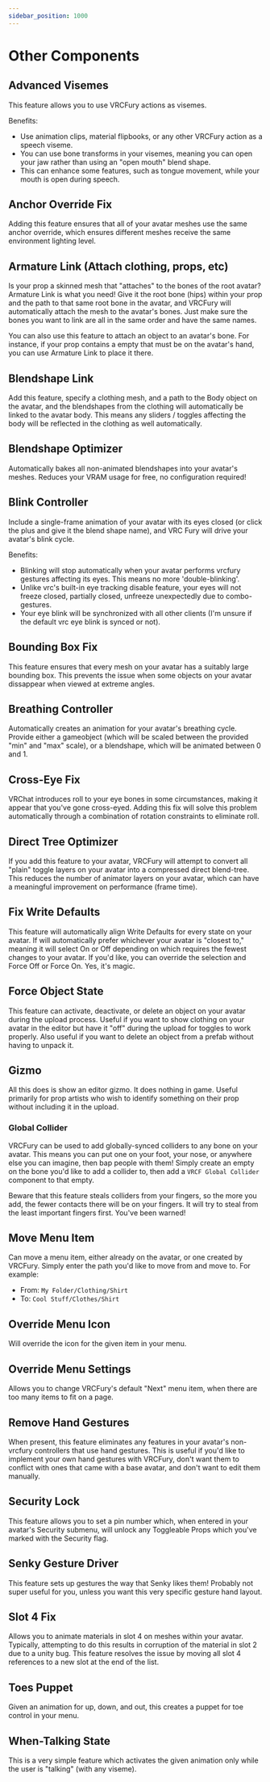 ---
sidebar_position: 1000
---

# Other Components

## Advanced Visemes

This feature allows you to use VRCFury actions as visemes.

Benefits:

* Use animation clips, material flipbooks, or any other VRCFury action as a speech viseme.
* You can use bone transforms in your visemes, meaning you can open your jaw rather than using an "open mouth" blend shape.
* This can enhance some features, such as tongue movement, while your mouth is open during speech.

## Anchor Override Fix

Adding this feature ensures that all of your avatar meshes use the same anchor override, which ensures
different meshes receive the same environment lighting level.

## Armature Link (Attach clothing, props, etc)

Is your prop a skinned mesh that "attaches" to the bones of the root avatar? Armature Link is what you need! Give it the root bone (hips) within your prop and the path to that same root bone in the avatar, and VRCFury will automatically attach the mesh to the avatar's bones. Just make sure the bones you want to link are all in the same order and have the same names.

You can also use this feature to attach an object to an avatar's bone. For instance, if your prop contains a
empty that must be on the avatar's hand, you can use Armature Link to place it there.

## Blendshape Link

Add this feature, specify a clothing mesh, and a path to the Body object on the avatar, and the blendshapes
from the clothing will automatically be linked to the avatar body. This means any sliders / toggles affecting
the body will be reflected in the clothing as well automatically.

## Blendshape Optimizer

Automatically bakes all non-animated blendshapes into your avatar's meshes. Reduces your VRAM usage for free, no configuration required!

## Blink Controller

Include a single-frame animation of your avatar with its eyes closed (or click the plus and give it the blend shape name), and VRC Fury will drive your avatar's blink cycle.

Benefits:
* Blinking will stop automatically when your avatar performs vrcfury gestures affecting its eyes. This means no more 'double-blinking'.
* Unlike vrc's built-in eye tracking disable feature, your eyes will not freeze closed, partially closed, unfreeze unexpectedly due to combo-gestures.
* Your eye blink will be synchronized with all other clients (I'm unsure if the default vrc eye blink is synced or not).

## Bounding Box Fix

This feature ensures that every mesh on your avatar has a suitably large bounding box. This prevents the issue when some objects on your avatar dissappear when viewed at extreme angles.

## Breathing Controller

Automatically creates an animation for your avatar's breathing cycle. Provide either a gameobject (which will be scaled between the provided "min" and "max" scale), or a blendshape, which will be animated between 0 and 1.

## Cross-Eye Fix

VRChat introduces roll to your eye bones in some circumstances, making it appear that you've gone cross-eyed.
Adding this fix will solve this problem automatically through a combination of rotation constraints to eliminate roll.

## Direct Tree Optimizer

If you add this feature to your avatar, VRCFury will attempt to convert all "plain" toggle layers on your avatar into a compressed
direct blend-tree. This reduces the number of animator layers on your avatar, which can have a meaningful improvement on performance
(frame time).

## Fix Write Defaults

This feature will automatically align Write Defaults for every state on your avatar. If will automatically prefer whichever your avatar is "closest to," meaning it will select On or Off depending on which requires the fewest changes to your avatar. If you'd like, you can override the selection and Force Off or Force On. Yes, it's magic.

## Force Object State

This feature can activate, deactivate, or delete an object on your avatar during the upload process. Useful if you want to show clothing on your avatar in the editor but have it "off" during the upload for toggles to work properly. Also useful if you want to delete an object from a prefab without having to unpack it.

## Gizmo

All this does is show an editor gizmo. It does nothing in game. Useful primarily for prop artists
who wish to identify something on their prop without including it in the upload.

### Global Collider

VRCFury can be used to add globally-synced colliders to any bone on your avatar. This means you can put one on your foot, your nose, or anywhere else you can imagine, then bap people with them! Simply create an empty on the bone you'd like to add a collider to, then add a `VRCF Global Collider` component to that empty.

Beware that this feature steals colliders from your fingers, so the more you add, the fewer contacts there will be on your fingers. It will try to steal from the least important fingers first. You've been warned!

## Move Menu Item

Can move a menu item, either already on the avatar, or one created by VRCFury. Simply enter the path you'd like to move from and move to. For example:

* From: `My Folder/Clothing/Shirt`
* To: `Cool Stuff/Clothes/Shirt`

## Override Menu Icon

Will override the icon for the given item in your menu.

## Override Menu Settings

Allows you to change VRCFury's default "Next" menu item, when there are too many items to fit on a page.

## Remove Hand Gestures

When present, this feature eliminates any features in your avatar's non-vrcfury controllers that use hand gestures. This is useful if you'd like to implement your own hand gestures with VRCFury, don't want them to conflict with ones that came with a base avatar, and don't want to edit them manually.

## Security Lock

This feature allows you to set a pin number which, when entered in your avatar's Security submenu, will unlock any Toggleable Props which you've marked with the Security flag.

## Senky Gesture Driver

This feature sets up gestures the way that Senky likes them! Probably not super useful for you, unless you want this very specific gesture hand layout.

## Slot 4 Fix

Allows you to animate materials in slot 4 on meshes within your avatar. Typically, attempting to do this
results in corruption of the material in slot 2 due to a unity bug. This feature resolves the issue by
moving all slot 4 references to a new slot at the end of the list.

## Toes Puppet

Given an animation for up, down, and out, this creates a puppet for toe control in your menu.

## When-Talking State

This is a very simple feature which activates the given animation only while the user is "talking" (with any viseme).

